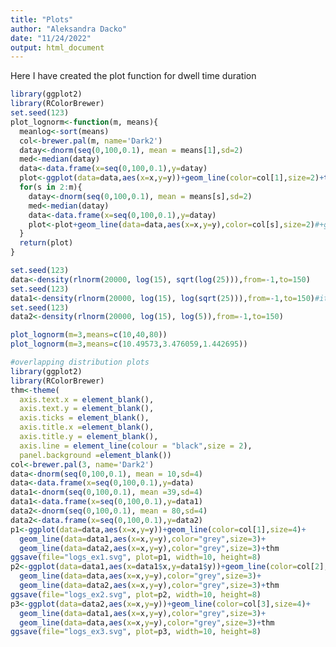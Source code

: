 ```yaml
---
title: "Plots"
author: "Aleksandra Dacko"
date: "11/24/2022"
output: html_document
---
```


Here I have created the plot function for dwell time duration
```r
library(ggplot2)
library(RColorBrewer)
set.seed(123)
plot_lognorm<-function(m, means){
  meanlog<-sort(means)
  col<-brewer.pal(m, name='Dark2')
  datay<-dnorm(seq(0,100,0.1), mean = means[1],sd=2)
  med<-median(datay)
  data<-data.frame(x=seq(0,100,0.1),y=datay)
  plot<-ggplot(data=data,aes(x=x,y=y))+geom_line(color=col[1],size=2)+theme_bw()+ylab("density")+xlab("duration distribution")#+ggtitle("HMM state dependent geometric dwell time distribution ")+xlim(c(0,12))#+geom_hline(yintercept = med,color=col[1])
  for(s in 2:m){
    datay<-dnorm(seq(0,100,0.1), mean = means[s],sd=2)
    med<-median(datay)
    data<-data.frame(x=seq(0,100,0.1),y=datay)
    plot<-plot+geom_line(data=data,aes(x=x,y=y),color=col[s],size=2)#+geom_hline(yintercept = med,color=col[s])
  }
  return(plot)
}

set.seed(123)
data<-density(rlnorm(20000, log(15), sqrt(log(25))),from=-1,to=150)
set.seed(123)
data1<-density(rlnorm(20000, log(15), log(sqrt(25))),from=-1,to=150)#it is than correct
set.seed(123)
data2<-density(rlnorm(20000, log(15), log(5)),from=-1,to=150)

plot_lognorm(m=3,means=c(10,40,80))
plot_lognorm(m=3,means=c(10.49573,3.476059,1.442695))

```


```r
#overlapping distribution plots
library(ggplot2)
library(RColorBrewer)
thm<-theme(
  axis.text.x = element_blank(),
  axis.text.y = element_blank(),
  axis.ticks = element_blank(),
  axis.title.x =element_blank(),
  axis.title.y = element_blank(),
  axis.line = element_line(colour = "black",size = 2),
  panel.background =element_blank())
col<-brewer.pal(3, name='Dark2')
data<-dnorm(seq(0,100,0.1), mean = 10,sd=4)
data<-data.frame(x=seq(0,100,0.1),y=data)
data1<-dnorm(seq(0,100,0.1), mean =39,sd=4)
data1<-data.frame(x=seq(0,100,0.1),y=data1)
data2<-dnorm(seq(0,100,0.1), mean = 80,sd=4)
data2<-data.frame(x=seq(0,100,0.1),y=data2)
p1<-ggplot(data=data,aes(x=x,y=y))+geom_line(color=col[1],size=4)+
  geom_line(data=data1,aes(x=x,y=y),color="grey",size=3)+
  geom_line(data=data2,aes(x=x,y=y),color="grey",size=3)+thm
ggsave(file="logs_ex1.svg", plot=p1, width=10, height=8)
p2<-ggplot(data=data1,aes(x=data1$x,y=data1$y))+geom_line(color=col[2],size=4)+
  geom_line(data=data,aes(x=x,y=y),color="grey",size=3)+
  geom_line(data=data2,aes(x=x,y=y),color="grey",size=3)+thm
ggsave(file="logs_ex2.svg", plot=p2, width=10, height=8)
p3<-ggplot(data=data2,aes(x=x,y=y))+geom_line(color=col[3],size=4)+
  geom_line(data=data1,aes(x=x,y=y),color="grey",size=3)+
  geom_line(data=data,aes(x=x,y=y),color="grey",size=3)+thm
ggsave(file="logs_ex3.svg", plot=p3, width=10, height=8)
```

